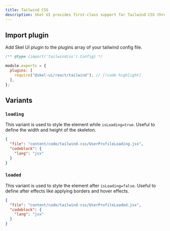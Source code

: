 ```yaml
---
title: Tailwind CSS
description: Skel UI provides first-class support for Tailwind CSS through a custom plugin.
---
```


## Import plugin

Add Skel UI plugin to the plugins array of your tailwind config file.

```js title="tailwind.config.js"
/** @type {import('tailwindcss').Config} */

module.exports = {
  plugins: [
    require("@skel-ui/react/tailwind"), // [!code highlight]
  ],
};
```

## Variants

### `loading`

This variant is used to style the element while `isLoading=true`. Useful to define the width and height of the skeleton.

```json doc-gen:file
{
  "file": "content/code/tailwind-css/UserProfileLoading.jsx",
  "codeblock": {
    "lang": "jsx"
  }
}
```

### `loaded`

This variant is used to style the element after `isLoading=false`. Useful to define after effects like applying borders and hover effects.

```json doc-gen:file
{
  "file": "content/code/tailwind-css/UserProfileLoaded.jsx",
  "codeblock": {
    "lang": "jsx"
  }
}
```
